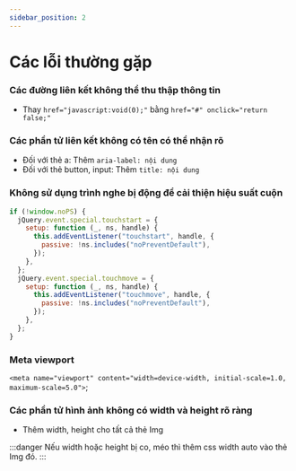 ```yaml
---
sidebar_position: 2
---
```


# Các lỗi thường gặp

### Các đường liên kết không thể thu thập thông tin

- Thay `href="javascript:void(0);"` bằng `href="#" onclick="return false;"`

### Các phần tử liên kết không có tên có thể nhận rõ

- Đối với thẻ a: Thêm `aria-label: nội dung`
- Đối với thẻ button, input: Thêm `title: nội dung`

### Không sử dụng trình nghe bị động để cải thiện hiệu suất cuộn

```js
if (!window.noPS) {
  jQuery.event.special.touchstart = {
    setup: function (_, ns, handle) {
      this.addEventListener("touchstart", handle, {
        passive: !ns.includes("noPreventDefault"),
      });
    },
  };
  jQuery.event.special.touchmove = {
    setup: function (_, ns, handle) {
      this.addEventListener("touchmove", handle, {
        passive: !ns.includes("noPreventDefault"),
      });
    },
  };
}
```

### Meta viewport

`<meta name="viewport" content="width=device-width, initial-scale=1.0, maximum-scale=5.0">`;

### Các phần tử hình ảnh không có width và height rõ ràng

- Thêm width, height cho tất cả thẻ Img

:::danger
Nếu width hoặc height bị co, méo thì thêm css width auto vào thẻ Img đó.
:::
